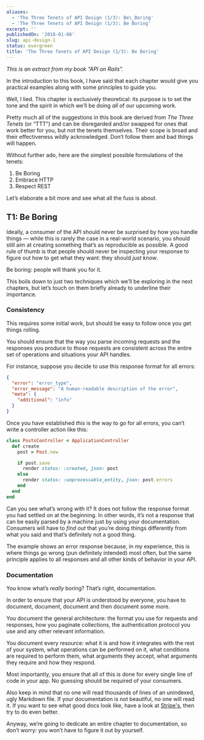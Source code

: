 ```yaml
---
aliases:
  - 'The Three Tenets of API Design (1/3): Be\_Boring'
  - 'The Three Tenets of API Design (1/3): Be Boring'
excerpt: ''
publishedOn: '2018-01-08'
slug: api-design-1
status: evergreen
title: 'The Three Tenets of API Design (1/3): Be Boring'
---
```

_This is an extract from my book “API on Rails”._

In the introduction to this book, I have said that each chapter would give you practical examples along with some principles to guide you.

Well, I lied. This chapter is exclusively theoretical: its purpose is to set the tone and the spirit in which we’ll be doing _all_ of our upcoming work.

Pretty much all of the suggestions in this book are derived from _The Three Tenets_ (or “TTT”) and can be disregarded and/or swapped for ones that work better for you, but not the tenets themselves. Their scope is broad and their effectiveness wildly acknowledged. Don’t follow them and bad things will happen.

Without further ado, here are the simplest possible formulations of the tenets:

1. Be Boring
2. Embrace HTTP
3. Respect REST

Let’s elaborate a bit more and see what all the fuss is about.

## T1: Be Boring

Ideally, a consumer of the API should never be surprised by how you handle things — while this is rarely the case in a real-world scenario, you should still aim at creating something that’s as reproducible as possible. A good rule of thumb is that people should never be inspecting your response to figure out how to get what they want: they should _just know_.

Be boring: people will thank you for it.

This boils down to just two techniques which we’ll be exploring in the next chapters, but let’s touch on them briefly already to underline their importance.

### Consistency

This requires some initial work, but should be easy to follow once you get things rolling.

You should ensure that the way you parse incoming requests and the responses you produce to those requests are consistent across the entire set of operations and situations your API handles.

For instance, suppose you decide to use this response format for all errors:

```json
{
  "error": "error_type",
  "error_message": "A human-readable description of the error",
  "meta": {
    "additional": "info"
  }
}
```

Once you have established _this_ is the way to go for all errors, you can’t write a controller action like this:

```ruby
class PostsController < ApplicationController
  def create
    post = Post.new

    if post.save
      render status: :created, json: post
    else
      render status: :unprocessable_entity, json: post.errors
    end
  end
end
```

Can you see what’s wrong with it? It does not follow the response format you had settled on at the beginning. In other words, it’s not a response that can be easily parsed by a machine just by using your documentation. Consumers will have to _find out_ that you’re doing things differently from what you said and that’s definitely not a good thing.

The example shows an error response because, in my experience, this is where things go wrong (pun definitely intended) most often, but the same principle applies to all responses and all other kinds of behavior in your API.

### Documentation

You know what’s _really_ boring? That’s right, documentation.

In order to ensure that your API is understood by everyone, you have to document, document, document and then document some more.

You document the general architecture: the format you use for requests and responses, how you paginate collections, the authentication protocol you use and any other relevant information.

You document every resource: what it is and how it integrates with the rest of your system, what operations can be performed on it, what conditions are required to perform them, what arguments they accept, what arguments they require and how they respond.

Most importantly, you ensure that all of this is done for every single line of code in your app. No guessing should be required of your consumers.

Also keep in mind that no one will read thousands of lines of an unindexed, ugly Markdown file. If your documentation is not beautiful, no one will read it. If you want to see what good docs look like, have a look at [Stripe's](https://stripe.com/docs/api), then try to do even better.

Anyway, we’re going to dedicate an entire chapter to documentation, so don’t worry: you won’t have to figure it out by yourself.
